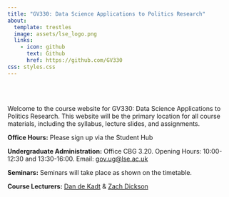 ```yaml
---
title: "GV330: Data Science Applications to Politics Research"
about: 
  template: trestles
  image: assets/lse_logo.png
  links:
    - icon: github
      text: Github
      href: https://github.com/GV330
css: styles.css
---
```


<br><br>

Welcome to the course website for GV330: Data Science Applications to Politics Research. This website will be the primary location for all course materials, including the syllabus, lecture slides, and assignments.


**Office Hours:** Please sign up via the Student Hub

**Undergraduate Administration:** Office CBG 3.20. Opening Hours: 10:00-12:30 and 13:30-16:00. Email: [gov.ug@lse.ac.uk](mailto:gov.ug.lse.ac.uk)


**Seminars:** Seminars will take place as shown on the timetable. 



**Course Lecturers:** [Dan de Kadt](mailto:d.n.de-kadt@lse.ac.uk) & [Zach Dickson](mailto:z.dickson@lse.ac.uk)


